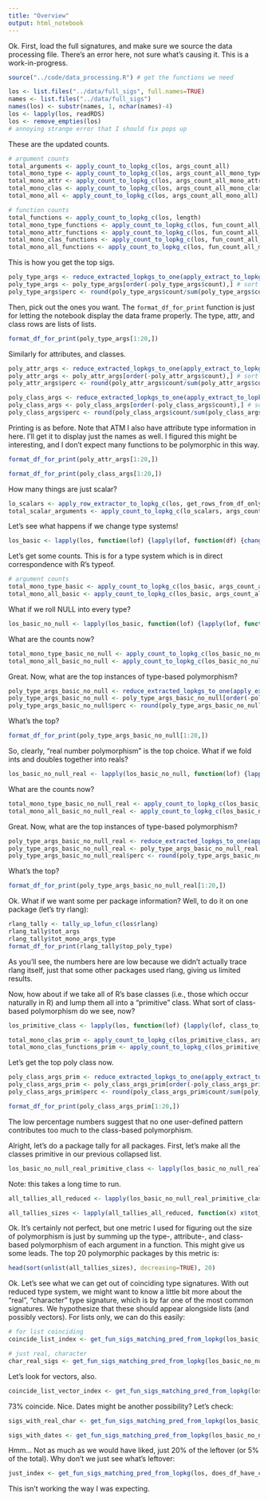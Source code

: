 ```yaml
---
title: "Overview"
output: html_notebook
---
```


Ok.
First, load the full signatures, and make sure we source the data processing file.
There's an error here, not sure what's causing it.
This is a work-in-progress.

```r
source("../code/data_processing.R") # get the functions we need
```

```r
los <- list.files("../data/full_sigs", full.names=TRUE)
names <- list.files("../data/full_sigs")
names(los) <- substr(names, 1, nchar(names)-4)
los <- lapply(los, readRDS)
los <- remove_empties(los)
# annoying strange error that I should fix pops up
```

These are the updated counts.
```r
# argument counts
total_arguments <- apply_count_to_lopkg_c(los, args_count_all)
total_mono_type <- apply_count_to_lopkg_c(los, args_count_all_mono_type)
total_mono_attr <- apply_count_to_lopkg_c(los, args_count_all_mono_attr_pattern)
total_mono_clas <- apply_count_to_lopkg_c(los, args_count_all_mono_class)
total_mono_all <- apply_count_to_lopkg_c(los, args_count_all_mono_all)
```

```r
# function counts
total_functions <- apply_count_to_lopkg_c(los, length)
total_mono_type_functions <- apply_count_to_lopkg_c(los, fun_count_all_mono_type)
total_mono_attr_functions <- apply_count_to_lopkg_c(los, fun_count_all_mono_attr_pattern)
total_mono_clas_functions <- apply_count_to_lopkg_c(los, fun_count_all_mono_class)
total_mono_all_functions <- apply_count_to_lopkg_c(los, fun_count_all_mono_all)
```

This is how you get the top sigs.
```r
poly_type_args <- reduce_extracted_lopkgs_to_one(apply_extract_to_lopkg(los, extract_poly_type_args))
poly_type_args <- poly_type_args[order(-poly_type_args$count),] # sort by count
poly_type_args$perc <- round(poly_type_args$count/sum(poly_type_args$count) * 100, 2)
```

Then, pick out the ones you want.
The `format_df_for_print` function is just for letting the notebook display the data frame properly.
The type, attr, and class rows are lists of lists.
```r
format_df_for_print(poly_type_args[1:20,])
```

Similarly for attributes, and classes.
```r
poly_attr_args <- reduce_extracted_lopkgs_to_one(apply_extract_to_lopkg(los, extract_poly_attr_args))
poly_attr_args <- poly_attr_args[order(-poly_attr_args$count),] # sort by count
poly_attr_args$perc <- round(poly_attr_args$count/sum(poly_attr_args$count) * 100, 2)
```

```r
poly_class_args <- reduce_extracted_lopkgs_to_one(apply_extract_to_lopkg(los, extract_poly_class_args))
poly_class_args <- poly_class_args[order(-poly_class_args$count),] # sort by count
poly_class_args$perc <- round(poly_class_args$count/sum(poly_class_args$count) * 100, 2)
```

Printing is as before.
Note that ATM I also have attribute type information in here.
I'll get it to display just the names as well.
I figured this might be interesting, and I don't expect many functions to be polymorphic in this way.
```r
format_df_for_print(poly_attr_args[1:20,])
```

```r
format_df_for_print(poly_class_args[1:20,])
```

How many things are just scalar?
```r
lo_scalars <- apply_row_extractor_to_lopkg_c(los, get_rows_from_df_only_scalar)
total_scalar_arguments <- apply_count_to_lopkg_c(lo_scalars, args_count_all)
```

Let's see what happens if we change type systems!
```r
los_basic <- lapply(los, function(lof) {lapply(lof, function(df) {change_type_systems_df(df, type_map_T0_to_r)})})
```

Let's get some counts.
This is for a type system which is in direct correspondence with R's typeof.
```r
# argument counts
total_mono_type_basic <- apply_count_to_lopkg_c(los_basic, args_count_all_mono_type)
total_mono_all_basic <- apply_count_to_lopkg_c(los_basic, args_count_all_mono_all)
```

What if we roll NULL into every type?
```r
los_basic_no_null <- lapply(los_basic, function(lof) {lapply(lof, function(df) {fold_NULL_into_other_types_df(df)})})
```

What are the counts now?
```r
total_mono_type_basic_no_null <- apply_count_to_lopkg_c(los_basic_no_null, args_count_all_mono_type)
total_mono_all_basic_no_null <- apply_count_to_lopkg_c(los_basic_no_null, args_count_all_mono_all)
```

Great.
Now, what are the top instances of type-based polymorphism?
```r
poly_type_args_basic_no_null <- reduce_extracted_lopkgs_to_one(apply_extract_to_lopkg(los_basic_no_null, extract_poly_type_args))
poly_type_args_basic_no_null <- poly_type_args_basic_no_null[order(-poly_type_args_basic_no_null$count),] # sort by count
poly_type_args_basic_no_null$perc <- round(poly_type_args_basic_no_null$count/sum(poly_type_args_basic_no_null$count) * 100, 2)
```

What's the top?
```r
format_df_for_print(poly_type_args_basic_no_null[1:20,])
```

So, clearly, "real number polymorphism" is the top choice.
What if we fold ints and doubles together into reals?

```r
los_basic_no_null_real <- lapply(los_basic_no_null, function(lof) {lapply(lof, function(df) {fold_together_int_double_df(df)})})
```

What are the counts now?
```r
total_mono_type_basic_no_null_real <- apply_count_to_lopkg_c(los_basic_no_null_real, args_count_all_mono_type)
total_mono_all_basic_no_null_real <- apply_count_to_lopkg_c(los_basic_no_null_real, args_count_all_mono_all)
```

Great.
Now, what are the top instances of type-based polymorphism?
```r
poly_type_args_basic_no_null_real <- reduce_extracted_lopkgs_to_one(apply_extract_to_lopkg(los_basic_no_null_real, extract_poly_type_args))
poly_type_args_basic_no_null_real <- poly_type_args_basic_no_null_real[order(-poly_type_args_basic_no_null_real$count),] # sort by count
poly_type_args_basic_no_null_real$perc <- round(poly_type_args_basic_no_null_real$count/sum(poly_type_args_basic_no_null_real$count) * 100, 2)
```

What's the top?
```r
format_df_for_print(poly_type_args_basic_no_null_real[1:20,])
```

Ok.
What if we want some per package information?
Well, to do it on one package (let's try rlang):

```r
rlang_tally <- tally_up_lofun_c(los$rlang)
rlang_tally$tot_args
rlang_tally$tot_mono_args_type
format_df_for_print(rlang_tally$top_poly_type)
```

As you'll see, the numbers here are low because we didn't actually trace rlang itself, just that some other packages used rlang, giving us limited results.

Now, how about if we take all of R's base classes (i.e., those which occur naturally in R) and lump them all into a "primitive" class.
What sort of class-based polymorphism do we see, now?

```r
los_primitive_class <- lapply(los, function(lof) {lapply(lof, class_to_primitive_df)})
```

```r
total_mono_clas_prim <- apply_count_to_lopkg_c(los_primitive_class, args_count_all_mono_class)
total_mono_clas_functions_prim <- apply_count_to_lopkg_c(los_primitive_class, fun_count_all_mono_class)
```

Let's get the top poly class now.
```r
poly_class_args_prim <- reduce_extracted_lopkgs_to_one(apply_extract_to_lopkg(los_primitive_class, extract_poly_class_args))
poly_class_args_prim <- poly_class_args_prim[order(-poly_class_args_prim$count),] # sort by count
poly_class_args_prim$perc <- round(poly_class_args_prim$count/sum(poly_class_args_prim$count) * 100, 2)
```

```r
format_df_for_print(poly_class_args_prim[1:20,])
```

The low percentage numbers suggest that no one user-defined pattern contributes too much to the class-based polymorphism.

Alright, let's do a package tally for all packages.
First, let's make all the classes primitive in our previous collapsed list.

```r
los_basic_no_null_real_primitive_class <- lapply(los_basic_no_null_real, function(lof) {lapply(lof, class_to_primitive_df)})
```

Note: this takes a long time to run.
```r
all_tallies_all_reduced <- lapply(los_basic_no_null_real_primitive_class, tally_up_lofun_c)
```

```r
all_tallies_sizes <- lapply(all_tallies_all_reduced, function(x) x$tot_size_of_poly)
```

Ok.
It's certainly not perfect, but one metric I used for figuring out the size of polymorphism is just by summing up the type-, attribute-, and class-based polymorphism of each argument in a function.
This might give us some leads.
The top 20 polymorphic packages by this metric is:

```r
head(sort(unlist(all_tallies_sizes), decreasing=TRUE), 20)
```

Ok.
Let's see what we can get out of coinciding type signatures.
With out reduced type system, we might want to know a little bit more about the "real", "character" type signature, which is by far one of the most common signatures.
We hypothesize that these should appear alongside lists (and possibly vectors).
For lists only, we can do this easily:
```r
# for list coinciding
coincide_list_index <- get_fun_sigs_matching_pred_from_lopkg(los_basic_no_null_real_primitive_class, does_df_have_coinciding_types_index_and_list_reduced_TS)

# just real, character
char_real_sigs <- get_fun_sigs_matching_pred_from_lopkg(los_basic_no_null_real_primitive_class, does_df_have_X_types, types_to_find=c("real", "character"), strict=TRUE)
```

Let's look for vectors, also.
```r
coincide_list_vector_index <- get_fun_sigs_matching_pred_from_lopkg(los, does_df_have_coinciding_types_index_and_list_or_vector)
```

73% coincide.
Nice.
Dates might be another possibility?
Let's check:

```r
sigs_with_real_char <- get_fun_sigs_matching_pred_from_lopkg(los_basic_no_null_real_primitive_class, does_df_have_X_types, types_to_find=c("real", "character"), strict=TRUE)
```

```r
sigs_with_dates <- get_fun_sigs_matching_pred_from_lopkg(los_basic_no_null_real_primitive_class, does_df_have_date_real_char)
```

Hmm... Not as much as we would have liked, just 20% of the leftover (or 5% of the total).
Why don't we just see what's leftover:
```r
just_index <- get_fun_sigs_matching_pred_from_lopkg(los, does_df_have_coinciding_types_index_and_NOT_list_or_vector)
```

This isn't working the way I was expecting.

